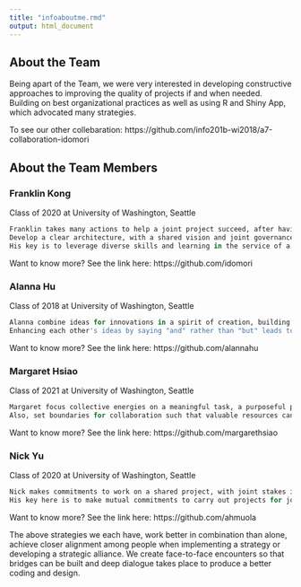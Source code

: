 ```yaml
---
title: "infoaboutme.rmd"
output: html_document
---
```

## About the Team

Being apart of the Team, we were very interested in developing constructive approaches to improving the quality of projects if and when needed. Building on best organizational practices as well as using R and Shiny App, which advocated many strategies.

To see our other collebaration:
https://github.com/info201b-wi2018/a7-collaboration-idomori

## About the Team Members

### Franklin Kong

Class of 2020 at University of Washington, Seattle

```r
Franklin takes many actions to help a joint project succeed, after having made a commitment to do so.
Develop a clear architecture, with a shared vision and joint governance.
His key is to leverage diverse skills and learning in the service of a joint objective.
```
Want to know more? See the link here:
https://github.com/idomori

### Alanna Hu

Class of 2018 at University of Washington, Seattle

```r
Alanna combine ideas for innovations in a spirit of creation, building on distinctive strengths and constructive collaboration.
Enhancing each other's ideas by saying "and" rather than "but" leads to new synergies with member with different potentials/skills.
```
Want to know more? See the link here:
https://github.com/alannahu

### Margaret Hsiao

Class of 2021 at University of Washington, Seattle

```r
Margaret focus collective energies on a meaningful task, a purposeful project, so as to find informations for sharing.
Also, set boundaries for collaboration such that valuable resources can be made available without fear of misuse or wasted effort.
```
Want to know more? See the link here:
https://github.com/margarethsiao

### Nick Yu

Class of 2020 at University of Washington, Seattle

```r
Nick makes commitments to work on a shared project, with joint stakes in the outcomes, to foster mutual trust with an orientation toward the future.
His key here is to make mutual commitments to carry out projects for joined gain.
```
Want to know more? See the link here:
https://github.com/ahmuola

The above strategies we each have, work better in combination than alone, achieve closer alignment among people when implementing a strategy or developing a strategic alliance.  We create face-to-face encounters so that bridges can be built and deep dialogue takes place to produce a better coding and design.
